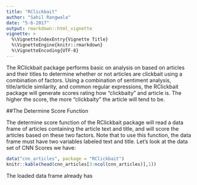 ```yaml
---
title: "RClickbait"
author: "Sahil Rangwala"
date: "5-6-2017"
output: rmarkdown::html_vignette
vignette: >
  %\VignetteIndexEntry{Vignette Title}
  %\VignetteEngine{knitr::rmarkdown}
  %\VignetteEncoding{UTF-8}
---
```


The RClickbait package performs basic on analysis on based on articles and their titles to determine whether or not 
articles are clickbait using a combination of factors. Using a combination of sentiment analysis, title/article similarity, and common regular expressions, the RClickbait package will generate scores rating how "clickbaity" and article is. The higher the score, the more "clickbaity" the article will tend to be.

##The Determine Score Function

The determine score function of the RClickbait package will read a data frame of articles containing the article text and title, and will score the articles based on these two factors. Note that to use this function, the data frame must have two variables labeled text and title. Let's look at the data set of CNN Scores we have:

```r
data("cnn_articles", package = "RClickbait")
knitr::kable(head(cnn_articles[3:ncol(cnn_articles)],1))
```

The loaded data frame already has 
